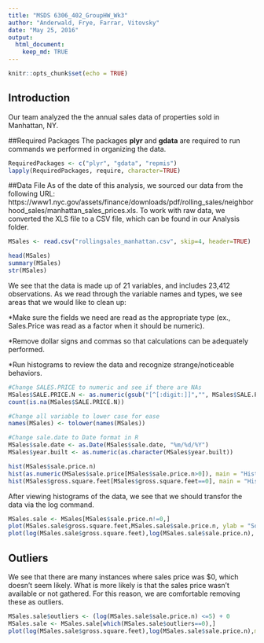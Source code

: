 ---
title: "MSDS 6306_402_GroupHW_Wk3"
author: "Anderwald, Frye, Farrar, Vitovsky"
date: "May 25, 2016"
output: 
  html_document:
    keep_md: TRUE
---

```{r setup, include=FALSE}
knitr::opts_chunk$set(echo = TRUE)
```

## Introduction
Our team analyzed the the annual sales data of properties sold in Manhattan, NY.  

##Required Packages
The packages **plyr** and **gdata** are required to run commands we performed in organizing the data. 


```{r Required Packages, include=FALSE}
RequiredPackages <- c("plyr", "gdata", "repmis")
lapply(RequiredPackages, require, character=TRUE)
```


##Data File
As of the date of this analysis, we sourced our data from the following URL: https://www1.nyc.gov/assets/finance/downloads/pdf/rolling_sales/neighborhood_sales/manhattan_sales_prices.xls.  To work with raw data, we converted the XLS file to a CSV file, which can be found in our Analysis folder. 

```{r ReadCSVonWindows, eval=TRUE, include=FALSE}
MSales <- read.csv("rollingsales_manhattan.csv", skip=4, header=TRUE)
```

```{r CheckOutTheData}
head(MSales)
summary(MSales)
str(MSales)
```

We see that the data is made up of 21 variables, and includes 23,412 observations. As we read through the variable names and types, we see areas that we would like to clean up:

  *Make sure the fields we need are read as the appropriate type (ex., Sales.Price   was read as a factor when it should be numeric).
  
  *Remove dollar signs and commas so that calculations can be adequately    
  performed.
  
  *Run histograms to review the data and recognize strange/noticeable behaviors.
  
```{r CleanUpSalesPrice}
#Change SALES.PRICE to numeric and see if there are NAs
MSales$SALE.PRICE.N <- as.numeric(gsub("[^[:digit:]]","", MSales$SALE.PRICE))
count(is.na(MSales$SALE.PRICE.N))
```

```{r CleanUpCase}
#Change all variable to lower case for ease
names(MSales) <- tolower(names(MSales))

```

```{r CleanUpDate}
#Change sale.date to Date format in R
MSales$sale.date <- as.Date(MSales$sale.date, "%m/%d/%Y")
MSales$year.built <- as.numeric(as.character(MSales$year.built))
```

```{r CheckHist}
hist(MSales$sale.price.n) 
hist(as.numeric(MSales$sale.price[MSales$sale.price.n>0]), main = "Histogram of Sales Prices", xlab = "Sales Price", col = "red")
hist(MSales$gross.square.feet[MSales$gross.square.feet==0], main = "Histogram of Square Feet", xlab = "Square Feet", col = "red")
```

After viewing histograms of the data, we see that we should transfor the data via the log command.  

```{r TransformTheData}
MSales.sale <- MSales[MSales$sale.price.n!=0,]
plot(MSales.sale$gross.square.feet,MSales.sale$sale.price.n, ylab = "Square Feet", xlab = "Sales Price")
plot(log(MSales.sale$gross.square.feet),log(MSales.sale$sale.price.n), ylab = "Log of Square Feet", xlab = "Log of Sales Price")
```

## Outliers 
We see that there are many instances where sales price was $0, which doesn't seem likely.  What is more likely is that the sales price wasn't available or not gathered.  For this reason, we are comfortable removing these as outliers.

``` {r Outliers}
MSales.sale$outliers <- (log(MSales.sale$sale.price.n) <=5) + 0
MSales.sale <- MSales.sale[which(MSales.sale$outliers==0),]
plot(log(MSales.sale$gross.square.feet),log(MSales.sale$sale.price.n),main = "Home Sales by Square Footage", ylab = "Sales Price", xlab = "Gross Square Feet")
```
